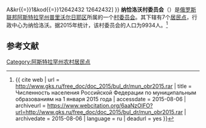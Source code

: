 {{Infobox Settlement
| official_name = 纳恰洛沃村委员会
| native_name = Началовский сельсовет
| settlement_type = [[村委员会|村委员会]]
| subdivision_type = [[国家|国家]]
| subdivision_type1 = [[俄罗斯行政区划|州]]
| subdivision_type2 = [[区_(苏联)|区]]
| subdivision_name = {{RUS}}
| subdivision_name1 = [[阿斯特拉罕州|阿斯特拉罕州]]
| subdivision_name2 = [[普里沃尔日耶区|普里沃尔日耶区]]
| seat_type = 行政中心
| seat = 纳恰洛沃
| population_as_of=2015
| population_footnotes = <ref name=stat />
| population_total = 9934
| coordinates_display = inline,title
| latd = 46 | latm = 20 | lats = 17 | latNS = N
| longd = 48 | longm = 11 | longs = 56 | longEW = E
| timezone = [[萨马拉时间|MSK+1]]
| utc_offset = +4
| blank_name = [[俄罗斯市政土地区划代码|OKTMO编码]]
| blank_info = [http://classif.spb.ru/classificators/view/tma.php?st{{=}}A&kr{{=}}1&kod{{=}}12642432 12642432]
}}
'''纳恰洛沃村委员会'''（{{lang-ru|Началовский сельсовет}}）是[[俄罗斯联邦|俄罗斯联邦]][[阿斯特拉罕州|阿斯特拉罕州]][[普里沃尔日耶区|普里沃尔日耶区]]所属的一个[[村委员会|村委员会]]。其下辖有7个[[居民点|居民点]]，行政中心为纳恰洛沃。据2015年统计，该村委员会的人口为9934人。<ref name=stat>{{ cite web | url = http://www.gks.ru/free_doc/doc_2015/bul_dr/mun_obr2015.rar | title = Численность населения Российской Федерации по муниципальным образованиям на 1 января 2015 года | accessdate = 2015-08-06 | archiveurl = https://www.webcitation.org/6aaNzOlFO?url=http://www.gks.ru/free_doc/doc_2015/bul_dr/mun_obr2015.rar | archivedate = 2015-08-06 | language = ru | deadurl = yes }}</ref>

== 参考文献 ==
{{reflist}}

{{Russia-stub}}

[[Category:阿斯特拉罕州农村居民点|Category:阿斯特拉罕州农村居民点]]